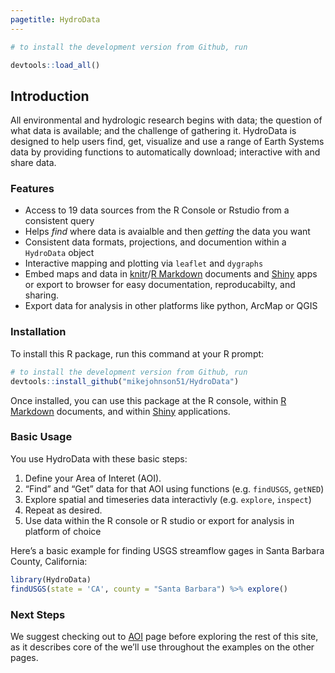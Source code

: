 ```yaml
---
pagetitle: HydroData
---
```


```r
# to install the development version from Github, run

devtools::load_all()
```

## Introduction

All environmental and hydrologic research begins with data; the question of what data is available; and the challenge of gathering it. HydroData is designed to help users find, get, visualize and use a range of Earth Systems data by providing functions to automatically download; interactive with and share data.

### Features

* Access to 19 data sources from the R Console or Rstudio from a consistent query
* Helps *find* where data is avaialble and then *getting* the data you want
* Consistent data formats, projections, and documention within a `HydroData` object
* Interactive mapping and plotting via `leaflet` and `dygraphs`
* Embed maps and data in [knitr](http://yihui.name/knitr/)/[R Markdown](http://rmarkdown.rstudio.com/) documents and [Shiny](http://shiny.rstudio.com/) apps or export to browser for easy documentation, reproducabilty, and sharing.
* Export data for analysis in other platforms like python, ArcMap or QGIS

### Installation

To install this R package, run this command at your R prompt:

```r
# to install the development version from Github, run
devtools::install_github("mikejohnson51/HydroData")
```

Once installed, you can use this package at the R console, within [R Markdown](http://rmarkdown.rstudio.com/) documents, and within [Shiny](http://shiny.rstudio.com/) applications.

### Basic Usage

You use HydroData with these basic steps:

1. Define your Area of Interet (AOI).
2. "Find" and "Get" data for that AOI using functions (e.g. `findUSGS`, `getNED`)
4. Explore spatial and timeseries data interactivly (e.g. `explore`, `inspect`)
3. Repeat as desired.
4. Use data within the R console or R studio or export for analysis in platform of choice

Here's a basic example for finding USGS streamflow gages in Santa Barbara County, California:

```r
library(HydroData)
findUSGS(state = 'CA', county = "Santa Barbara") %>% explore()
```

### Next Steps

We suggest checking out to [AOI](sources.html) page before exploring the rest of this site, as it describes core of the we'll use throughout the examples on the other pages.
